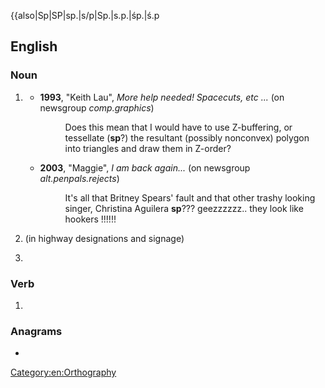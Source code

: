 {{also|Sp|SP|sp.|s/p|Sp.|s.p.|śp.|ś.p

==English==

===Noun===
{{en-noun|?}}

# {{abbreviation of|en|spelling}} {{qualifier|often used when correcting or questioning one's own spelling}}
#* '''1993''', "Keith Lau", ''More help needed! Spacecuts, etc ...'' (on newsgroup ''comp.graphics'')
#*: Does this mean that I would have to use Z-buffering, or tessellate ('''sp'''?) the resultant (possibly nonconvex) polygon into triangles and draw them in Z-order?
#* '''2003''', "Maggie", ''I am back again...'' (on newsgroup ''alt.penpals.rejects'')
#*: It's all that Britney Spears' fault and that other trashy looking singer, Christina Aguilera '''sp'''??? geezzzzzz.. they look like hookers !!!!!!
# {{abbreviation of|en|spur}} (in highway designations and signage)
# {{abbreviation of|en|special}} {{rfex|en}}

===Verb===
{{head|en|verb}}

# {{lb|en|proofreading}} {{abbreviation of|en|spell out}} <!--i.e. expand an abbreviation, or write a number in words-->

===Anagrams===
* {{anagrams|en|a=ps|%ps|P's|P.S.|PS|PS.|Ps|Ps.|p's|p**s|p.s.|ps|ps.|μPs}}

[[Category:en:Orthography]]